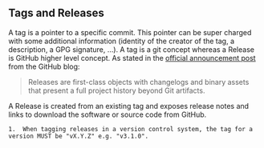 ## Tags and Releases

A tag is a pointer to a specific commit. This pointer can be super charged with some additional information (identity of the creator of the tag, a description, a GPG signature, ...).
A tag is a git concept whereas a Release is GitHub higher level concept.
As stated in the [official announcement post](https://github.blog/2013-07-02-release-your-software/) from the GitHub blog: 

> Releases are first-class objects with changelogs and binary assets that present a full project history beyond Git artifacts.

A Release is created from an existing tag and exposes release notes and links to download the software or source code from GitHub.

    1.	When tagging releases in a version control system, the tag for a version MUST be "vX.Y.Z" e.g. "v3.1.0".
